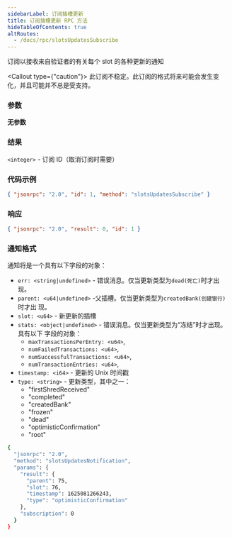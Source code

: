 ```yaml
---
sidebarLabel: 订阅插槽更新
title: 订阅插槽更新 RPC 方法
hideTableOfContents: true
altRoutes:
  - /docs/rpc/slotsUpdatesSubscribe
---
```


订阅以接收来自验证者的有关每个 slot 的各种更新的通知

<Callout type={"caution"}>
  此订阅不稳定。此订阅的格式将来可能会发生变化，并且可能并不总是受支持。
</Callout>

<DocSideBySide>

<DocLeftSide>

### 参数

**无参数**

### 结果

`<integer>` - 订阅 ID（取消订阅时需要）

</DocLeftSide>

<DocRightSide>

### 代码示例

```json
{ "jsonrpc": "2.0", "id": 1, "method": "slotsUpdatesSubscribe" }
```

### 响应

```json
{ "jsonrpc": "2.0", "result": 0, "id": 1 }
```

</DocRightSide>
</DocSideBySide>

### 通知格式

通知将是一个具有以下字段的对象：

- `err: <string|undefined>` - 错误消息。仅当更新类型为`dead(死亡)`时才出现。
- `parent: <u64|undefined>` -父插槽。仅当更新类型为`createdBank(创建银行)`时才出
  现。
- `slot: <u64>` - 新更新的插槽
- `stats: <object|undefined>` - 错误消息。仅当更新类型为“冻结”时才出现。具有以下
  字段的对象：
  - `maxTransactionsPerEntry: <u64>`,
  - `numFailedTransactions: <u64>`,
  - `numSuccessfulTransactions: <u64>`,
  - `numTransactionEntries: <u64>`,
- `timestamp: <i64>` - 更新的 Unix 时间戳
- `type: <string>` - 更新类型，其中之一：
  - "firstShredReceived"
  - "completed"
  - "createdBank"
  - "frozen"
  - "dead"
  - "optimisticConfirmation"
  - "root"

```bash
{
  "jsonrpc": "2.0",
  "method": "slotsUpdatesNotification",
  "params": {
    "result": {
      "parent": 75,
      "slot": 76,
      "timestamp": 1625081266243,
      "type": "optimisticConfirmation"
    },
    "subscription": 0
  }
}
```
